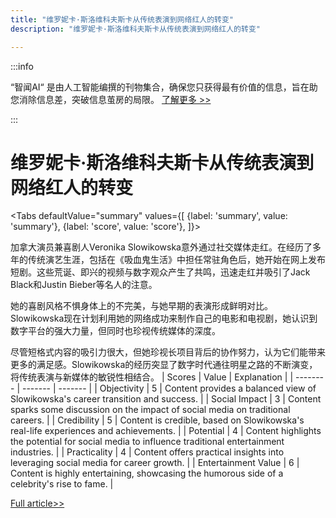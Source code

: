 ```yaml
---
title: "维罗妮卡·斯洛维科夫斯卡从传统表演到网络红人的转变"
description: "维罗妮卡·斯洛维科夫斯卡从传统表演到网络红人的转变"

---
```



:::info

“智闻AI“ 是由人工智能编撰的刊物集合，确保您只获得最有价值的信息，旨在助您消除信息差，突破信息茧房的局限。  [了解更多 >>](/)

:::

# 维罗妮卡·斯洛维科夫斯卡从传统表演到网络红人的转变


<Tabs
	defaultValue="summary"
	values={[
	{label: 'summary', value: 'summary'},
	{label: 'score', value: 'score'},
]}>
<TabItem value="summary">


加拿大演员兼喜剧人Veronika Slowikowska意外通过社交媒体走红。在经历了多年的传统演艺生涯，包括在《吸血鬼生活》中担任常驻角色后，她开始在网上发布短剧。这些荒诞、即兴的视频与数字观众产生了共鸣，迅速走红并吸引了Jack Black和Justin Bieber等名人的注意。

她的喜剧风格不惧身体上的不完美，与她早期的表演形成鲜明对比。Slowikowska现在计划利用她的网络成功来制作自己的电影和电视剧，她认识到数字平台的强大力量，但同时也珍视传统媒体的深度。

尽管短格式内容的吸引力很大，但她珍视长项目背后的协作努力，认为它们能带来更多的满足感。Slowikowska的经历突显了数字时代通往明星之路的不断演变，将传统表演与新媒体的敏锐性相结合。
</TabItem>
<TabItem value="score">
	| Scores     | Value   | Explanation |
	| -------- | ------- | ------- |
	| Objectivity  | 5    | Content provides a balanced view of Slowikowska's career transition and success.    |
	| Social Impact | 3     | Content sparks some discussion on the impact of social media on traditional careers.    |
	| Credibility    | 5    | Content is credible, based on Slowikowska's real-life experiences and achievements.    |
	| Potential    | 4    | Content highlights the potential for social media to influence traditional entertainment industries.    |
	| Practicality    | 4    | Content offers practical insights into leveraging social media for career growth.    |
	| Entertainment Value    | 6    | Content is highly entertaining, showcasing the humorous side of a celebrity's rise to fame.    |
</TabItem>
</Tabs>

[Full article>>](https://apnews.com/article/veronika-slowikowska-charli-xcx-interview-a17a5d59491f01833a84adc03ba04347)
